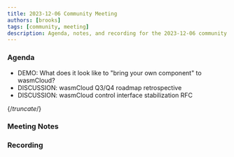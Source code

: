```yaml
---
title: 2023-12-06 Community Meeting
authors: [brooks]
tags: [community, meeting]
description: Agenda, notes, and recording for the 2023-12-06 community meeting
---
```



### Agenda

- DEMO: What does it look like to "bring your own component" to wasmCloud?
- DISCUSSION: wasmCloud Q3/Q4 roadmap retrospective
- DISCUSSION: wasmCloud control interface stabilization RFC

{/*truncate*/}

### Meeting Notes

### Recording

<ReactPlayer url='https://www.youtube.com/watch?v=Jd1wunRRAq8' controls />

